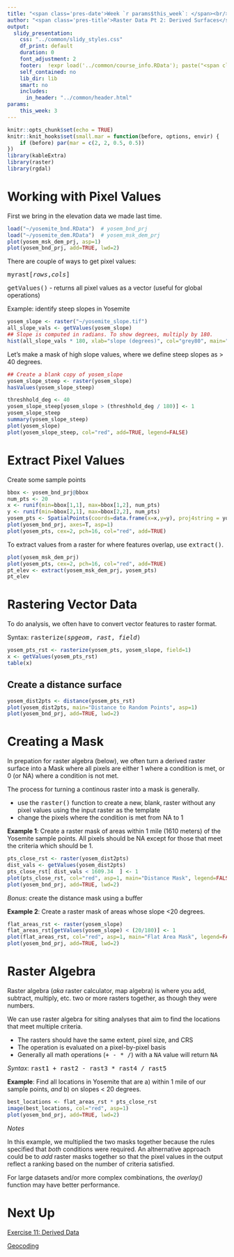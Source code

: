 ```yaml
---
title: "<span class='pres-date'>Week `r params$this_week`: </span><br/><span class='pres-subtitle'>Spatial Data Analysis with R</span> <br/><span class='pres-date'>`r load('../common/course_info.RData'); lstCI[[paste0('class0', params$this_week)]]`</span>"
author: "<span class='pres-title'>Raster Data Pt 2: Derived Surfaces</span>"
output: 
  slidy_presentation:
    css: "../common/slidy_styles.css"
    df_print: default
    duration: 0
    font_adjustment: 2
    footer:  !expr load('../common/course_info.RData'); paste("<span class='footer-right'><a href='acknowledgements.html'>Acknowledgements</a></span><span class='footer-right'><a href='../index.html'>Course Homepage</a></span><span class='footer-right'>Etherpad:&nbsp<a href='", lstCI$etherpadshort, "' target='_blank'>", lstCI$etherpadshort, "</a></span><span class='footer-subtitle'>Spatial Data Analysis in R</span>")
    self_contained: no
    lib_dir: lib
    smart: no
    includes:
      in_header: "../common/header.html"
params:
    this_week: 3
---
```


```r
knitr::opts_chunk$set(echo = TRUE)
knitr::knit_hooks$set(small.mar = function(before, options, envir) {
    if (before) par(mar = c(2, 2, 0.5, 0.5))
})
library(kableExtra)
library(raster)
library(rgdal)
```


# Working with Pixel Values

First we bring in the elevation data we made last time.

```r
load("~/yosemite_bnd.RData")  # yosem_bnd_prj
load("~/yosemite_dem.RData")  # yosem_msk_dem_prj
plot(yosem_msk_dem_prj, asp=1)
plot(yosem_bnd_prj, add=TRUE, lwd=2)
```

There are couple of ways to get pixel values:

<tt>myrast[*rows*,*cols*]</tt>

<tt>getValues()</tt> - returns all pixel values as a vector (useful for global operations)

Example: identify steep slopes in Yosemite

```r
yosem_slope <- raster("~/yosemite_slope.tif")
all_slope_vals <- getValues(yosem_slope)
## Slope is computed in radians. To show degrees, multiply by 180.
hist(all_slope_vals * 180, xlab="slope (degrees)", col="grey80", main="Yosemite Slope Distribution")
```

Let's make a mask of high slope values, where we define steep slopes as > 40 degrees.

```r
## Create a blank copy of yosem_slope
yosem_slope_steep <- raster(yosem_slope)
hasValues(yosem_slope_steep)

threshhold_deg <- 40
yosem_slope_steep[yosem_slope > (threshhold_deg / 180)] <- 1
yosem_slope_steep
summary(yosem_slope_steep)
plot(yosem_slope)
plot(yosem_slope_steep, col="red", add=TRUE, legend=FALSE)
```

# Extract Pixel Values 

Create some sample points

```r
bbox <- yosem_bnd_prj@bbox
num_pts <- 20
x <- runif(min=bbox[1,1], max=bbox[1,2], num_pts)
y <- runif(min=bbox[2,1], max=bbox[2,2], num_pts)
yosem_pts <- SpatialPoints(coords=data.frame(x=x,y=y), proj4string = yosem_bnd_prj@proj4string)
plot(yosem_bnd_prj, axes=T, asp=1)
plot(yosem_pts, cex=2, pch=16, col="red", add=TRUE)
```

To extract values from a raster for where features overlap, use <tt>extract()</tt>.

```r
plot(yosem_msk_dem_prj)
plot(yosem_pts, cex=2, pch=16, col="red", add=TRUE)
pt_elev <- extract(yosem_msk_dem_prj, yosem_pts)
pt_elev
```

# Rastering Vector Data

To do analysis, we often have to convert vector features to raster format.

Syntax: <tt>rasterize(*spgeom*, *rast*, *field*)</tt>

```r
yosem_pts_rst <- rasterize(yosem_pts, yosem_slope, field=1)
x <- getValues(yosem_pts_rst)
table(x)
```

## Create a distance surface

```r
yosem_dist2pts <- distance(yosem_pts_rst)
plot(yosem_dist2pts, main="Distance to Random Points", asp=1)
plot(yosem_bnd_prj, add=TRUE, lwd=2)
```

# Creating a Mask

In prepation for raster algebra (below), we often turn a derived raster surface into a Mask where all pixels are either 1 where a condition is met, or 0 (or NA) where a condition is not met.

The process for turning a continous raster into a mask is generally.

<div class="indented2">
- use the <tt>raster()</tt> function to create a new, blank, raster without any pixel values using the input raster as the template  
- change the pixels where the condition is met from NA to 1
</div>

__Example 1__: Create a raster mask of areas within 1 mile (1610 meters) of the Yosemite sample points. All pixels should be NA except for those that meet the criteria which should be 1.

```r
pts_close_rst <- raster(yosem_dist2pts)
dist_vals <- getValues(yosem_dist2pts)
pts_close_rst[ dist_vals < 1609.34  ] <- 1
plot(pts_close_rst, col="red", asp=1, main="Distance Mask", legend=FALSE)
plot(yosem_bnd_prj, add=TRUE, lwd=2)
```

*Bonus*: create the distance mask using a buffer 

__Example 2__: Create a raster mask of areas whose slope <20 degrees.

```r
flat_areas_rst <- raster(yosem_slope)
flat_areas_rst[getValues(yosem_slope) < (20/180)] <- 1
plot(flat_areas_rst, col="red", asp=1, main="Flat Area Mask", legend=FALSE)
plot(yosem_bnd_prj, add=TRUE, lwd=2)
```

# Raster Algebra

Raster algebra (*aka* raster calculator, map algebra) is where you add, subtract, multiply, etc. two or more rasters together, as though they were numbers.

We can use raster algebra for siting analyses that aim to find the locations that meet multiple criteria.

<div class="indented2">
- The rasters should have the same extent, pixel size, and CRS  
- The operation is evaluated on a pixel-by-pixel basis  
- Generally all math operations (<tt>+ - * /</tt>) with a <tt>NA</tt> value will return <tt>NA</tt>
</div>

*Syntax*: <tt>rast1 + rast2 - rast3 * rast4 / rast5</tt>

__Example__: Find all locations in Yosemite that are a) within 1 mile of our sample points, *and* b) on slopes < 20 degrees. 

```r
best_locations <- flat_areas_rst * pts_close_rst
image(best_locations, col="red", asp=1)
plot(yosem_bnd_prj, add=TRUE, lwd=2)
```

*Notes*

In this example, we multiplied the two masks together because the rules specified that *both* conditions were required. An altnernative approach could be to *add* raster masks together so that the pixel values in the output reflect a ranking based on the number of criteria satisfied. 

For large datasets and/or more complex combinations, the *overlay()* function may have better performance.

# Next Up

[Exercise 11: Derived Data](../exercises/ex11_raster02.html){target="_blank"}

[Geocoding](part03e_geocoding.html)


